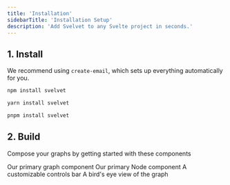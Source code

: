 ```yaml
---
title: 'Installation'
sidebarTitle: 'Installation Setup'
description: 'Add Svelvet to any Svelte project in seconds.'
---
```


## 1. Install

We recommend using `create-email`, which sets up everything automatically for you.

<CodeGroup>

```sh npm
npm install svelvet
```

```sh yarn
yarn install svelvet
```

```sh pnpm
pnpm install svelvet
```

</CodeGroup>

## 2. Build

Compose your graphs by getting started with these components

<CardGroup>
  <Card title="Svelvet" icon="diagram-project" href="/components/svelvet">
    Our primary graph component
  </Card>
  <Card title="Node" icon="diagram-subtask" href="/components/node">
    Our primary Node component
  </Card>
  <Card
    title="Controls"
    icon="magnifying-glass-plus"
    href="/components/controls"
  >
    A customizable controls bar
  </Card>
  <Card title="Minimap" icon="map" href="/components/minimap">
    A bird's eye view of the graph
  </Card>
</CardGroup>
